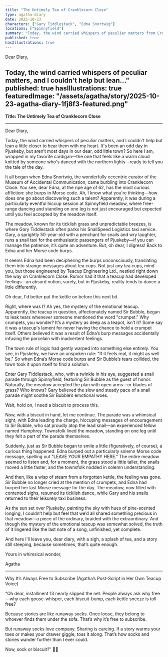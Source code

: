 ```yaml
---
title: "The Untimely Tea of Cranklecorn Close"
type: agatha-diary
date: 2025-10-23
characters: ["Gary Tiddlestack", "Edna Snortwig"]
locations: ["Spinnyfield"]
summary: "Today, the wind carried whispers of peculiar matters from Cranklecorn Close..."
published: true
hasIllustrations: true
---
```


Dear Diary,

Today, the wind carried whispers of peculiar matters, and I couldn't help but lean..."
published: true
hasIllustrations: true
featuredImage: "/assets/agatha/story/2025-10-23-agatha-diary-1fj8f3-featured.png"
---

**Title: The Untimely Tea of Cranklecorn Close**

---

Dear Diary,

Today, the wind carried whispers of peculiar matters, and I couldn't help but lean a little closer to hear them with my heart. It's been an odd day in Pjuskeby, but aren’t most days in our dear, odd little town? So here I am, wrapped in my favorite cardigan—the one that feels like a warm cloud knitted by someone who's danced with the northern lights—ready to tell you the tale of the day.

It all began when Edna Snortwig, the wonderfully eccentric curator of the Museum of Accidental Communication, came burbling into Cranklecorn Close. You see, dear Edna, at the ripe age of 62, has the most curious affliction: she burps in Morse code. Ah, I know what you're thinking—how does one go about discovering such a talent? Apparently, it was during a particularly eventful hiccup session at Spinnyfield meadow, where free-range dancing and standing on one leg is not just encouraged but expected until you feel accepted by the meadow itself.

The meadow, known for its ticklish grass and unpredictable breezes, is where Gary Tiddlestack often parks his SnailSpeed Logistics taxi service. Gary, a sprightly 50-year-old with a penchant for snails and wry laughter, runs a snail taxi for the enthusiastic passengers of Pjuskeby—if you can manage the patience, it’s quite an adventure. But, oh dear, I digress! Back to Edna and her Morse code burps.

It seems Edna had been deciphering the burps unconsciously, translating them into strange messages about tea cups. Not just any tea cups, mind you, but those engineered by Teacup Engineering Ltd., nestled right down the way on Cranklecorn Close. Rumor had it that a teacup had developed feelings—an absurd notion, surely, but in Pjuskeby, reality tends to dance a little differently.

Oh dear, I'd better put the kettle on before this next bit.

<agatha-illustration src="/assets/agatha/story/2025-10-23-agatha-diary-1fj8f3-inline1.png" alt="Illustration for this story by Agatha Splint" position="right" />

Right, where was I? Ah yes, the mystery of the emotional teacup. Apparently, the teacup in question, affectionately named Sir Bubble, began to leak tears whenever someone mentioned the word "crumpet." Why crumpets, you wonder? It’s a mystery as deep as a teapot, isn’t it? Some say it was a teacup's lament for never having the chance to hold a crumpet itself. Others believed it was a result of Edna’s burp messages accidentally infusing the porcelain with inadvertent feelings.

The town rule of logic had gently warped into something else entirely. You see, in Pjuskeby, we have an unspoken rule: "If it feels real, it might as well be." So when Edna’s Morse code burps and Sir Bubble’s tears collided, the town took it upon itself to find a solution.

Enter Gary Tiddlestack, who, with a twinkle in his eye, suggested a snail parade through Spinnyfield, featuring Sir Bubble as the guest of honor. Naturally, the meadow accepted the plan with open arms—or blades of grass? Who knows? Gary believed the slow and steady pace of a snail parade might soothe Sir Bubble’s emotional woes.

Wait, hold on, I need a biscuit to process this.

Now, with a biscuit in hand, let me continue. The parade was a whimsical sight, with Edna leading the charge, hiccuping messages of encouragement to Sir Bubble, who sat proudly atop the lead snail—an experienced fellow named Humphrey. Townsfolk lined the meadow, standing on one leg until they felt a part of the parade themselves.

Suddenly, just as Sir Bubble began to smile a little (figuratively, of course), a curious thing happened: Edna burped out a particularly solemn Morse code message, spelling out "LEAVE YOUR EMPATHY HERE." The entire meadow seemed to listen and, for a moment, the grass stood a little taller, the snails moved a little faster, and the townsfolk nodded in solemn understanding.

And then, like a wisp of steam from a forgotten kettle, the feeling was gone. Sir Bubble no longer cried at the mention of crumpets, and Edna had burped her last Morse message for the day. The meadow, now filled with contented sighs, resumed its ticklish dance, while Gary and his snails returned to their leisurely taxi business.

As the sun set over Pjuskeby, painting the sky with hues of pine-scented longing, I couldn’t help but feel that we’d all shared something precious in that meadow—a piece of the ordinary, braided with the extraordinary. And though the mystery of the emotional teacup was somewhat solved, the truth of it lingered like the last note of a song, unfinished, yet complete.

<agatha-illustration src="/assets/agatha/story/2025-10-23-agatha-diary-1fj8f3-inline2.png" alt="Another illustration for this story by Agatha Splint" position="left" />

And here I'll leave you, dear diary, with a sigh, a splash of tea, and a story still steeping, because sometimes, that’s quite enough.

Yours in whimsical wonder,

Agatha

---

Why It’s Always Free to Subscribe
(Agatha’s Post-Script in Her Own Teacup Voice)

“Oh dear, installment 13 nearly slipped the net. People always ask why free—why each goose-whisper, each biscuit-bump, each kettle sneeze is toll-free?

Because stories are like runaway socks. Once loose, they belong to whoever finds them under the sofa. That’s why it’s free to subscribe.

But runaway socks love company. Sharing is careing. If a story warms your toes or makes your drawer giggle, toss it along. That’s how socks and stories wander further than I ever could.

Now, sock or biscuit?” 🧦🍪
